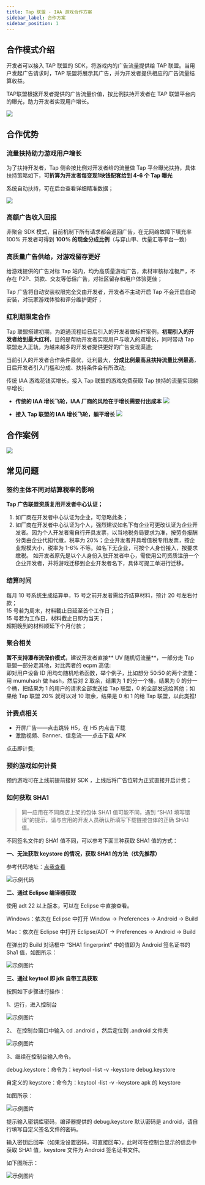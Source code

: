 ```yaml
---
title: Tap 联盟 - IAA 游戏合作方案
sidebar_label: 合作方案
sidebar_position: 1
---
```



## 合作模式介绍

开发者可以接入 TAP 联盟的 SDK，将游戏内的广告流量提供给 TAP 联盟。当用户发起广告请求时，TAP 联盟将展示其广告，并为开发者提供相应的广告流量结算收益。

TAP联盟根据开发者提供的广告流量价值，按比例扶持开发者在 TAP 联盟平台内的曝光，助力开发者实现用户增长。

![](/img/tap-ad/scheme.jpg)

## 合作优势

### 流量扶持助力游戏用户增长

为了扶持开发者，Tap 侧会按比例对开发者给的流量做 Tap 平台曝光扶持，具体扶持策略如下，**可折算为开发者每变现1块钱配套给到 4-6 个 Tap 曝光**

系统自动扶持，可在后台查看详细精准数据；

![](/img/tap-ad/console_data.png)

### 高额广告收入回报

非聚合 SDK 模式，目前机制下所有请求都会返回广告，在无网络故障下填充率100%
开发者可得到 **100% 的现金分成比例**（与穿山甲、优量汇等平台一致）

### 高质量广告供给，对游戏留存更好
给游戏提供的广告对标 Tap 站内，均为高质量游戏广告，素材审核标准极严，不存在 P2P、贷款、交友等低俗广告，对社区留存和用户体验更佳；

Tap 广告将自动安装权限完全交由开发者，开发者不主动开启 Tap 不会开启自动安装，对玩家游戏体验和评分维护更好；

### 红利期限定合作
Tap 联盟搭建初期，为跑通流程给日后引入的开发者做标杆案例，**初期引入的开发者给到最大红利**，目的是帮助开发者实现用户与收入的双增长，同时带动 Tap 联盟走入正轨，为越来越多的开发者提供更好的广告变现渠道;

当前引入的开发者合作条件最优，让利最大，**分成比例最高且扶持流量比例最高**，日后开发者引入门槛和分成、扶持条件会有所改动;

传统 IAA 游戏花钱买增长，接入 Tap 联盟的游戏免费获取 Tap 扶持的流量实现躺平增长;
* **传统的 IAA 增长飞轮，IAA 厂商的风险在于增长需要付出成本**
![](/img/tap-ad/xunhuan.png)

* **接入 Tap 联盟的 IAA 增长飞轮，躺平增长**
![](/img/tap-ad/iaa.png)

## 合作案例
![](/img/tap-ad/games.png)

## 常见问题

### **签约主体不同对结算税率的影响**

**Tap 广告联盟资质复用开发者中心认证；**
1. 如厂商在开发者中心认证为企业，可忽略此条；
2. 如厂商在开发者中心认证为个人，强烈建议如名下有企业可更改认证为企业开发者。因为个人开发者需自行开具发票，以当地税务局要求为准，按劳务报酬分类由企业代扣代缴，税率为 20%；企业开发者开具增值税专用发票，按企业规模大小，税率为 1-6% 不等。如名下无企业，可按个人身份接入，按要求缴税。
如开发者原先是以个人身份入驻开发者中心，需使用公司资质注册一个企业开发者，并将游戏迁移到企业开发者名下，具体可提工单进行迁移。

### **结算时间**

每月 10 号系统生成结算单，15 号之前开发者需给齐结算材料，预计 20 号左右付款；<br />
15 号若为周末，材料截止日延至首个工作日；<br />
15 号若为工作日，材料截止日即为当天；<br />
超期晚到的材料顺延下个月付款；

### **聚合相关**
**暂不支持瀑布流保价模式**，建议开发者直接** UV 随机切流量**，一部分走 Tap 联盟一部分走其他，对比两者的 ecpm 高低:<br />
即对用户设备 ID 用均匀随机哈希函数，举个例子，比如想分 50:50 的两个流量：用 mumuhash 做 hash，然后对 2 取余，结果为 1 的分一个桶，结果为 0 的分一个桶，把结果为 1 的用户的请求全部发送给 Tap 联盟，0 的全部发送给其他；如果给 Tap 联盟 20% 就可以对 10 取余，结果是 0 和 1 的给 Tap 联盟，以此类推!
 
### **计费点相关**
- 开屏广告——点击跳转 H5，在 H5 内点击下载
- 激励视频、Banner、信息流——点击下载 APK

点击即计费;

### **预约游戏如何计费**
预约游戏可在上线前提前接好 SDK ，上线后将广告位转为正式直接开启计费；

### **如何获取 SHA1**

> 同一应用在不同商店上架的包体 SHA1 值可能不同，遇到 “SHA1 填写错误”的提示，请与应用的开发人员确认所填写下载链接包体的正确 SHA1 值。

不同签名文件的 SHA1 值不同，可以参考下面三种获取 SHA1 值的方式：

**一、无法获取 keystore 的情况，获取 SHA1 的方法（优先推荐）**

参考代码地址：[点我查看](https://lf6-ttcdn-tos.pstatp.com/obj/ad-tetris-site/AppSigning.java)

![示例代码](https://lf3-plat.pglstatp-toutiao.com/obj/union-platform/157634260ac5d68ba1cd6a705bef285d)

**二、通过 Eclipse 编译器获取**

使用 adt 22 以上版本，可以在 Eclipse 中直接查看。

Windows：依次在 Eclipse 中打开 Window -> Preferences -> Android -> Build

Mac：依次在 Eclipse 中打开 Eclipse/ADT -> Preferences -> Android -> Build

在弹出的 Build 对话框中 “SHA1 fingerprint” 中的值即为 Android 签名证书的 Sha1 值，如图所示：

![示例图片](https://sf3-fe-tos.pglstatp-toutiao.com/obj/ad-penny-bucket/c28ec2a1f24641e88f8a477ede8b70e6)

**三、通过 keytool 即 jdk 自带工具获取**

按照如下步骤进行操作：

1、运行，进入控制台

![示例图片](https://sf3-fe-tos.pglstatp-toutiao.com/obj/ad-penny-bucket/c2c8a101c7354688a759f70c5a75fe14)

2、 在控制台窗口中输入 cd .android ，然后定位到 .android 文件夹

![示例图片](https://sf3-fe-tos.pglstatp-toutiao.com/obj/ad-penny-bucket/536ddd99ad2843aaa6e24a17fcbcf45d)

3、继续在控制台输入命令。

debug.keystore：命令为：keytool -list -v -keystore debug.keystore

自定义的 keystore：命令为：keytool -list -v -keystore apk 的 keystore

如图所示：

![示例图片](https://sf3-fe-tos.pglstatp-toutiao.com/obj/ad-penny-bucket/06e2e4d7b8534f449a80116c22e729c2)

提示输入密钥库密码，编译器提供的 debug.keystore 默认密码是 android，请自行填写自定义签名文件的密码。

输入密钥后回车（如果没设置密码，可直接回车），此时可在控制台显示的信息中获取 SHA1 值，keystore 文件为 Android 签名证书文件。

如下图所示：

![示例图片](https://sf3-fe-tos.pglstatp-toutiao.com/obj/ad-penny-bucket/83b56964835d4dd492f2f2e295b15a05)